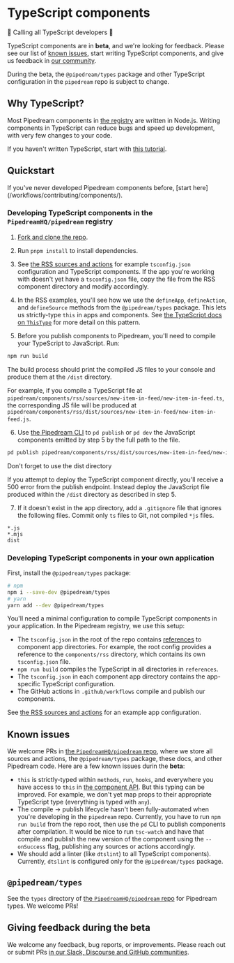 
# TypeScript components

<Callout type="info">
🎉 Calling all TypeScript developers 🎉

TypeScript components are in **beta**, and we're looking for feedback. Please see our list of [known issues](#known-issues), start writing TypeScript components, and give us feedback in [our community](https://pipedream.com/support).

During the beta, the `@pipedream/types` package and other TypeScript configuration in the `pipedream` repo is subject to change.
</Callout>



## Why TypeScript?

Most Pipedream components in [the registry](https://github.com/PipedreamHQ/pipedream) are written in Node.js. Writing components in TypeScript can reduce bugs and speed up development, with very few changes to your code.

If you haven't written TypeScript, start with [this tutorial](https://www.typescriptlang.org/docs/handbook/typescript-from-scratch.html).

## Quickstart

<Callout type="info">
If you've never developed Pipedream components before, [start here](/workflows/contributing/components/).
</Callout>

### Developing TypeScript components in the `PipedreamHQ/pipedream` registry

1. [Fork and clone the repo](https://github.com/PipedreamHQ/pipedream).

2. Run `pnpm install` to install dependencies.

3. See [the RSS sources and actions](https://github.com/PipedreamHQ/pipedream/tree/master/components/rss) for example `tsconfig.json` configuration and TypeScript components. If the app you're working with doesn't yet have a `tsconfig.json` file, copy the file from the RSS component directory and modify accordingly.

4. In the RSS examples, you'll see how we use the `defineApp`, `defineAction`, and `defineSource` methods from the `@pipedream/types` package. This lets us strictly-type `this` in apps and components. See [the TypeScript docs on `ThisType`](https://www.typescriptlang.org/docs/handbook/utility-types.html#thistypetype) for more detail on this pattern.

5. Before you publish components to Pipedream, you'll need to compile your TypeScript to JavaScript. Run:

```bash
npm run build
```

The build process should print the compiled JS files to your console and produce them at the `/dist` directory.

For example, if you compile a TypeScript file at `pipedream/components/rss/sources/new-item-in-feed/new-item-in-feed.ts`, the corresponding JS file will be produced at `pipedream/components/rss/dist/sources/new-item-in-feed/new-item-in-feed.js`.

6. Use [the Pipedream CLI](/workflows/cli/reference/) to `pd publish` or `pd dev` the JavaScript components emitted by step 5 by the full path to the file.

```bash
pd publish pipedream/components/rss/dist/sources/new-item-in-feed/new-item-in-feed.js
```

<Callout type="info">
Don't forget to use the dist directory

If you attempt to deploy the TypeScript component directly, you'll receive a 500 error from the publish endpoint. Instead deploy the JavaScript file produced within the `/dist` directory as described in step 5.
</Callout>

7. If it doesn't exist in the app directory, add a `.gitignore` file that ignores the following files. Commit only `ts` files to Git, not compiled `*js` files.

```
*.js
*.mjs
dist
```

### Developing TypeScript components in your own application

First, install the `@pipedream/types` package:

```bash
# npm
npm i --save-dev @pipedream/types
# yarn
yarn add --dev @pipedream/types
```

You'll need a minimal configuration to compile TypeScript components in your application. In the Pipedream registry, we use this setup:

- The `tsconfig.json` in the root of the repo contains [references](https://www.typescriptlang.org/docs/handbook/project-references.html) to component app directories. For example, the root config provides a reference to the `components/rss` directory, which contains its own `tsconfig.json` file.
- `npm run build` compiles the TypeScript in all directories in `references`.
- The `tsconfig.json` in each component app directory contains the app-specific TypeScript configuration.
- The GitHub actions in `.github/workflows` compile and publish our components.

See [the RSS sources and actions](https://github.com/PipedreamHQ/pipedream/tree/master/components/rss) for an example app configuration.

## Known issues

We welcome PRs in [the `PipedreamHQ/pipedream` repo](https://github.com/PipedreamHQ/pipedream), where we store all sources and actions, the `@pipedream/types` package, these docs, and other Pipedream code. Here are a few known issues durin the **beta**:

- `this` is strictly-typed within `methods`, `run`, `hooks`, and everywhere you have access to `this` in [the component API](/workflows/contributing/components/api/). But this typing can be improved. For example, we don't yet map props to their appropriate TypeScript type (everything is typed with `any`).
- The compile -> publish lifecycle hasn't been fully-automated when you're developing in the `pipedream` repo. Currently, you have to run `npm run build` from the repo root, then use the `pd` CLI to publish components after compilation. It would be nice to run `tsc-watch` and have that compile and publish the new version of the component using the `--onSuccess` flag, publishing any sources or actions accordingly.
- We should add a linter (like `dtslint`) to all TypeScript components). Currently, `dtslint` is configured only for the `@pipedream/types` package.

## `@pipedream/types`

See the `types` directory of [the `PipedreamHQ/pipedream` repo](https://github.com/PipedreamHQ/pipedream) for Pipedream types. We welcome PRs!

## Giving feedback during the beta

We welcome any feedback, bug reports, or improvements. Please reach out or submit PRs [in our Slack, Discourse and GitHub communities](https://pipedream.com/support).
